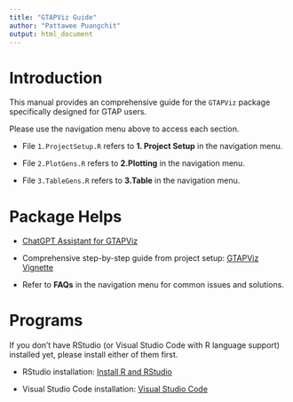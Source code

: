 ```yaml
---
title: "GTAPViz Guide"
author: "Pattawee Puangchit"
output: html_document
---
```


# Introduction

This manual provides an comprehensive guide for the `GTAPViz` package specifically designed for GTAP users. 

Please use the navigation menu above to access each section.

-  File `1.ProjectSetup.R` refers to **1. Project Setup** in the navigation menu.

-  File `2.PlotGens.R` refers to **2.Plotting** in the navigation menu.

-  File `3.TableGens.R` refers to **3.Table** in the navigation menu.


# Package Helps

- [ChatGPT Assistant for GTAPViz](https://chatgpt.com/g/g-67f87a78396c81919aa2a0676c40e8b3-gtapviz-r)

- Comprehensive step-by-step guide from project setup: [GTAPViz Vignette](file:///D:/GitHub/GTAPViz/docs/index.html)

- Refer to **FAQs** in the navigation menu for common issues and solutions.


# Programs

If you don't have RStudio (or Visual Studio Code with R language support) installed yet, please install either of them first.

- RStudio installation: [Install R and RStudio](https://cran.rstudio.com/)

- Visual Studio Code installation: [Visual Studio Code](https://code.visualstudio.com/)


```{=html}
<!-- Add this script to the end of your HTML body or in a custom include file -->

<script>
// SCRIPT 1: Copy Code Button
window.addEventListener("load", function () {
  document.querySelectorAll("pre code").forEach(function (codeBlock) {
    const button = document.createElement("button");
    button.className = "copy-code-button";
    button.type = "button";
    button.innerText = "Copy";
    button.style.position = "absolute";
    button.style.top = "4px";
    button.style.right = "4px";
    button.addEventListener("click", () => {
      navigator.clipboard.writeText(codeBlock.innerText).then(() => {
        button.innerText = "Copied!";
        setTimeout(() => (button.innerText = "Copy"), 1500);
      });
    });
    const pre = codeBlock.parentNode;
    pre.style.position = "relative";
    pre.insertBefore(button, codeBlock);
  });
});

// SCRIPT 2: Hide Navbar on Scroll Down
document.addEventListener("DOMContentLoaded", function () {
  let prevScrollPos = window.pageYOffset;
  const navbar = document.querySelector(".navbar");
  
  if (navbar) {
    // Set initial styles for smooth transition
    navbar.style.transition = "top 0.3s";
    navbar.style.position = "fixed";
    navbar.style.width = "100%";
    navbar.style.zIndex = "1000";
    
    window.addEventListener("scroll", function () {
      const currentScrollPos = window.pageYOffset;
      if (prevScrollPos > currentScrollPos) {
        // Scrolling up
        navbar.style.top = "0";
      } else {
        // Scrolling down
        navbar.style.top = "-70px";
      }
      prevScrollPos = currentScrollPos;
    });
  }
});

// SCRIPT 3: Center Navbar Items
document.addEventListener('DOMContentLoaded', function() {
  // Create a container to center the navbar items
  var navbar = document.querySelector('.navbar-collapse');
  var navLinks = document.querySelectorAll('.navbar-left li');
  var navRight = document.querySelector('.navbar-right');
  
  // Apply styles to center the main navigation
  if (navbar && navLinks.length > 0) {
    var mainNav = document.querySelector('.navbar-left');
    
    // Add a wrapper div to center the main nav
    var centerWrapper = document.createElement('div');
    centerWrapper.className = 'nav-center-wrapper';
    centerWrapper.style.display = 'flex';
    centerWrapper.style.justifyContent = 'center';
    centerWrapper.style.flex = '1';
    
    // Move the main navbar inside this wrapper
    if (mainNav && mainNav.parentNode) {
      mainNav.parentNode.insertBefore(centerWrapper, mainNav);
      centerWrapper.appendChild(mainNav);
    }
  }
});
</script>
```
